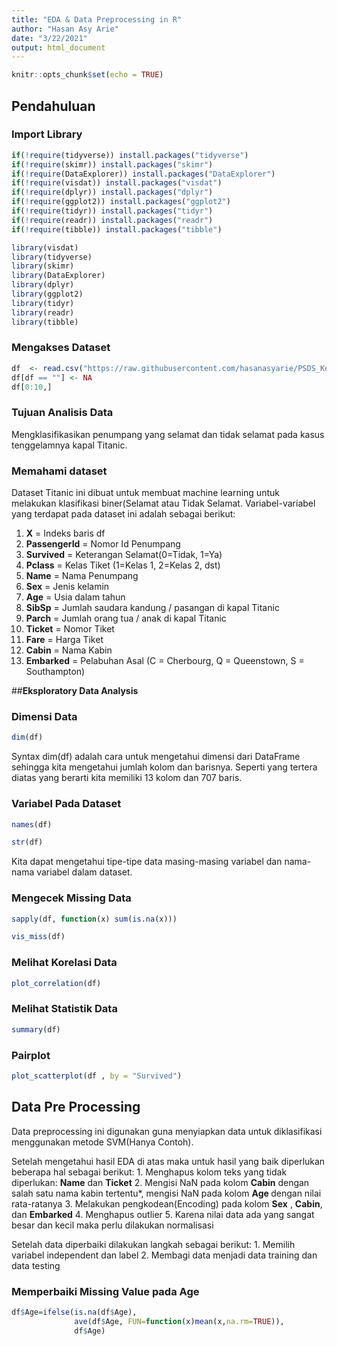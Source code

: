 ---
title: "EDA & Data Preprocessing in R"
author: "Hasan Asy Arie"
date: "3/22/2021"
output: html_document
---

```{r setup, include=FALSE}
knitr::opts_chunk$set(echo = TRUE)
```

## **Pendahuluan**

### Import Library
```{r}
if(!require(tidyverse)) install.packages("tidyverse")
if(!require(skimr)) install.packages("skimr")
if(!require(DataExplorer)) install.packages("DataExplorer")
if(!require(visdat)) install.packages("visdat")
if(!require(dplyr)) install.packages("dplyr")
if(!require(ggplot2)) install.packages("ggplot2")
if(!require(tidyr)) install.packages("tidyr")
if(!require(readr)) install.packages("readr")
if(!require(tibble)) install.packages("tibble")

library(visdat)
library(tidyverse)
library(skimr)
library(DataExplorer)
library(dplyr)
library(ggplot2)
library(tidyr)
library(readr)
library(tibble)
```

### Mengakses Dataset

```{r}
df  <- read.csv("https://raw.githubusercontent.com/hasanasyarie/PSDS_KelasMahir/main/titanic_modify.csv", stringsAsFactors = T)
df[df == ""] <- NA
df[0:10,]
```

### Tujuan Analisis Data
Mengklasifikasikan penumpang yang selamat dan tidak selamat pada kasus tenggelamnya kapal Titanic.

### Memahami dataset

Dataset Titanic ini dibuat untuk membuat machine learning untuk melakukan klasifikasi biner(Selamat atau Tidak Selamat. Variabel-variabel yang terdapat pada dataset ini adalah sebagai berikut:

1. **X** = Indeks baris df
2. **PassengerId** = Nomor Id Penumpang 
3. **Survived** = Keterangan Selamat(0=Tidak, 1=Ya)
4. **Pclass** = Kelas Tiket (1=Kelas 1, 2=Kelas 2, dst)
5. **Name** = Nama Penumpang
6. **Sex** = Jenis kelamin
7. **Age** = Usia dalam tahun
8. **SibSp** = Jumlah saudara kandung / pasangan di kapal Titanic
9. **Parch** = Jumlah orang tua / anak di kapal Titanic
10. **Ticket** = Nomor Tiket
11. **Fare** = Harga Tiket
12. **Cabin** = Nama Kabin
13. **Embarked** = Pelabuhan Asal (C = Cherbourg, Q = Queenstown, S = Southampton)

##**Eksploratory Data Analysis**

### Dimensi Data
```{r}
dim(df)
```
Syntax dim(df) adalah cara untuk mengetahui dimensi dari DataFrame sehingga kita mengetahui jumlah kolom dan barisnya. Seperti yang tertera diatas yang berarti kita memiliki 13 kolom dan 707 baris.

### Variabel Pada Dataset

```{r}
names(df)
```
```{r}
str(df)
```
Kita dapat mengetahui tipe-tipe data masing-masing variabel dan nama-nama variabel dalam dataset.

### Mengecek Missing Data

```{r}
sapply(df, function(x) sum(is.na(x)))

```
```{r}
vis_miss(df)

```
### Melihat Korelasi Data
```{r}
plot_correlation(df)
```

### Melihat Statistik Data
```{r}
summary(df)
```
### Pairplot
```{r}
plot_scatterplot(df , by = "Survived")
```

## Data Pre Processing
Data preprocessing ini digunakan guna menyiapkan data untuk diklasifikasi menggunakan metode SVM(Hanya Contoh).

Setelah mengetahui hasil EDA di atas maka untuk hasil yang baik diperlukan beberapa hal sebagai berikut:
1. Menghapus kolom teks yang tidak diperlukan: **Name** dan **Ticket**
2. Mengisi NaN pada kolom **Cabin** dengan salah satu nama kabin tertentu*, mengisi NaN pada kolom **Age **dengan nilai rata-ratanya
3. Melakukan pengkodean(Encoding) pada kolom **Sex** , **Cabin**, dan **Embarked**
4. Menghapus outlier
5. Karena nilai data ada yang sangat besar dan kecil maka perlu dilakukan normalisasi

Setelah data diperbaiki dilakukan langkah sebagai berikut:
1. Memilih variabel independent dan label
2. Membagi data menjadi data training dan data testing



### Memperbaiki Missing Value pada Age

```{r}
df$Age=ifelse(is.na(df$Age),
              ave(df$Age, FUN=function(x)mean(x,na.rm=TRUE)),
              df$Age)
```

